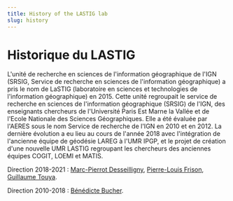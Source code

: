 ```yaml
---
title: History of the LASTIG lab
slug: history
---
```

# Historique du LASTIG
L'unité de recherche en sciences de l'information géographique de l'IGN (SRSIG, Service de recherche en sciences de l'information géographique) a pris le nom de LaSTIG (laboratoire en sciences et technologies de l'information géographique) en 2015. 
Cette unité regroupait le service de recherche en sciences de l'information géographique (SRSIG) de l'IGN, des enseignants chercheurs de l'Université Paris Est Marne la Vallée et de l'Ecole Nationale des Sciences Géographiques. 
Elle a été évaluée par l'AERES sous le nom Service de recherche de l'IGN en 2010 et en 2012. 
La dernière évolution a eu lieu au cours de l'année 2018 avec l'intégration de l'ancienne équipe de géodésie LAREG à l'UMR IPGP, et le projet de création d'une nouvelle UMR LASTIG regroupant les chercheurs des anciennes équipes COGIT, LOEMI et MATIS.

Direction 2018-2021 : [Marc-Pierrot Desseilligny](https://micmac.ensg.eu/index.php/Marc_Pierrot-Deseilligny), [Pierre-Louis Frison](https://www.umr-lastig.fr/plf-homepage), [Guillaume Touya](https://www.umr-lastig.fr/guillaume-touya).

Direction 2010-2018 : [Bénédicte Bucher](https://www.umr-lastig.fr/benedicte-bucher).
